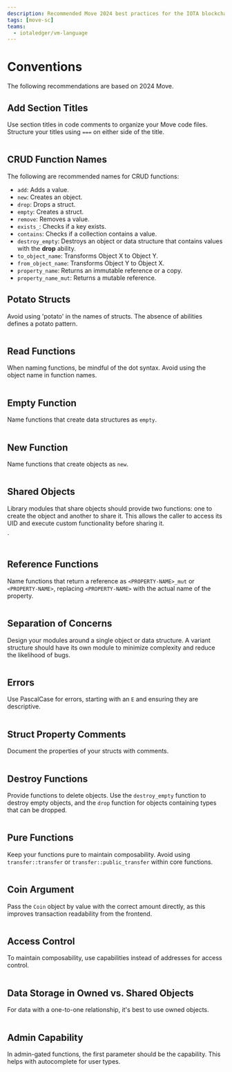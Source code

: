 ```yaml
---
description: Recommended Move 2024 best practices for the IOTA blockchain.
tags: [move-sc]
teams:
  - iotaledger/vm-language
---
```


# Conventions

The following recommendations are based on 2024 Move.

## Add Section Titles

Use section titles in code comments to organize your Move code files. Structure your titles using `===` on either side of the title.


```move file=<rootDir>/docs/examples/move/move-overview/conventions/comments.move
```

## CRUD Function Names

The following are recommended names for CRUD functions:

- `add`: Adds a value.
- `new`: Creates an object.
- `drop`: Drops a struct.
- `empty`: Creates a struct.
- `remove`: Removes a value.
- `exists_`: Checks if a key exists.
- `contains`: Checks if a collection contains a value.
- `destroy_empty`: Destroys an object or data structure that contains values with the **drop** ability.
- `to_object_name`: Transforms Object X to Object Y.
- `from_object_name`: Transforms Object Y to Object X.
- `property_name`: Returns an immutable reference or a copy.
- `property_name_mut`: Returns a mutable reference.

## Potato Structs

Avoid using 'potato' in the names of structs. The absence of abilities defines a potato pattern.


```move file=<rootDir>/docs/examples/move/move-overview/conventions/potato.move
```

## Read Functions

When naming functions, be mindful of the dot syntax. Avoid using the object name in function names.


```move file=<rootDir>/docs/examples/move/move-overview/conventions/read.move
```

## Empty Function

Name functions that create data structures as `empty`.


```move file=<rootDir>/docs/examples/move/move-overview/conventions/empty.move
```

## New Function

Name functions that create objects as `new`.


```move file=<rootDir>/docs/examples/move/move-overview/conventions/new.move
```

## Shared Objects

Library modules that share objects should provide two functions:
one to create the object and another to share it.
This allows the caller to access its UID and execute custom functionality before sharing it.

`
```move file=<rootDir>/docs/examples/move/move-overview/conventions/shared.move
```

## Reference Functions

Name functions that return a reference as `<PROPERTY-NAME>_mut` or `<PROPERTY-NAME>`,
replacing `<PROPERTY-NAME>` with the actual name of the property.


```move file=<rootDir>/docs/examples/move/move-overview/conventions/reference.move
```

## Separation of Concerns

Design your modules around a single object or data structure.
A variant structure should have its own module to minimize complexity and reduce the likelihood of bugs.


```move file=<rootDir>/docs/examples/move/move-overview/conventions/separation.move
```

## Errors

Use PascalCase for errors, starting with an `E` and ensuring they are descriptive.


```move file=<rootDir>/docs/examples/move/move-overview/conventions/errors.move
```

## Struct Property Comments

Document the properties of your structs with comments.


```move file=<rootDir>/docs/examples/move/move-overview/conventions/struct-comments.move
```

## Destroy Functions

Provide functions to delete objects. Use the `destroy_empty` function to destroy empty objects, and the `drop` function for objects containing types that can be dropped.

```move file=<rootDir>/docs/examples/move/move-overview/conventions/destroy.move
```

## Pure Functions

Keep your functions pure to maintain composability.
Avoid using `transfer::transfer` or `transfer::public_transfer` within core functions.


```move file=<rootDir>/docs/examples/move/move-overview/conventions/pure.move
```

## Coin Argument

Pass the `Coin` object by value with the correct amount directly,
as this improves transaction readability from the frontend.


```move file=<rootDir>/docs/examples/move/move-overview/conventions/coin-arg.move
```

## Access Control

To maintain composability, use capabilities instead of addresses for access control.


```move file=<rootDir>/docs/examples/move/move-overview/conventions/access-control.move
```

## Data Storage in Owned vs. Shared Objects

For data with a one-to-one relationship, it's best to use owned objects.


```move file=<rootDir>/docs/examples/move/move-overview/conventions/data-storage.move
```
## Admin Capability

In admin-gated functions, the first parameter should be the capability.
This helps with autocomplete for user types.



```move file=<rootDir>/docs/examples/move/move-overview/conventions/admin-cap.move
```

<Quiz questions={questions} />